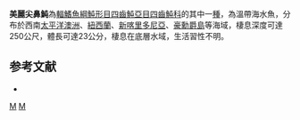 {{Speciesbox
| taxon = Canthigaster callisterna
| image = Canthigaster callisterna (Clown toado).jpg
| status = NE
| status_system = IUCN3.1 
| binomial_authority = [[Ogilby|Ogilby]], 1889
| synonyms = *''Tetrodon callisternus, Ogilby, 1889''
*''Canthigaster callisternus, Ogilby, 1889''
}}
'''美麗尖鼻魨'''為[[輻鰭魚綱|輻鰭魚綱]][[魨形目|魨形目]][[四齒魨亞目|四齒魨亞目]][[四齒魨科|四齒魨科]]的其中一[[種|種]]，為溫帶海水魚，分布於西南[[太平洋|太平洋]][[澳洲|澳洲]]、[[紐西蘭|紐西蘭]]、[[新喀里多尼亞|新喀里多尼亞]]、[[豪勳爵島|豪勳爵島]]等海域，棲息深度可達250公尺，體長可達23公分，棲息在底層水域，生活習性不明。

==参考文献==
*{{FishBase_species|genus=Canthigaster|species=callisterna|year=2014|month=3}}

{{taxonbar}}
[[Category:尖鼻魨屬|M]]
[[Category:1889年描述的魚類|M]]